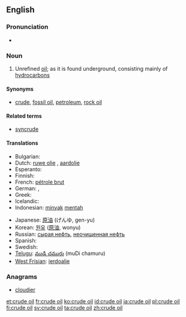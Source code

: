 {{wikipedia}}
==English==

===Pronunciation===
* {{audio|En-uk-crude oil.ogg|Audio (UK)}}

===Noun===
{{en-noun|sg=[[crude]] [[oil]]|-}}

# Unrefined [[oil]]; as it is found underground, consisting mainly of [[hydrocarbon]]s

====Synonyms====
* {{sense|Unrefined oil}} [[crude]], [[fossil oil]], [[petroleum]], [[rock oil]]

====Related terms====
* [[syncrude]]

====Translations====
{{trans-top|crude oil}}
* Bulgarian: {{t|bg|суров петрол}}
* Dutch: [[ruwe olie]] {{f}}, [[aardolie]] {{f}}
* Esperanto: {{t|eo|nafto}}
* Finnish: {{t+|fi|raakaöljy}}
* French: [[pétrole brut]] {{m}}
* German: {{t+|de|Rohöl|n}}, {{t+|de|Erdöl|n}}
* Greek: {{t-|el|αργό πετρέλαιο|n|tr=argó petrélaio}}
* Icelandic: {{t-|is|hráolía|f}}
* Indonesian: [[minyak]] [[mentah]]
{{trans-mid}}
* Japanese: [[原油]] (げんゆ, gen-yu)
* Korean: [[원유]] ([[原油]], wonyu)
* Russian: [[сырая нефть]], [[неочищенная нефть]] {{f}}
* Spanish: {{t+|es|crudo}}
* Swedish: {{t+|sv|råolja|c}}
* [[Telugu]]: [[ముడి చమురు]] (muDi chamuru)
* [[West Frisian]]: [[ierdoalje]]
{{trans-bottom}}

===Anagrams===
* [[cloudier#English|cloudier]]

[[et:crude oil]]
[[fr:crude oil]]
[[ko:crude oil]]
[[id:crude oil]]
[[ja:crude oil]]
[[pl:crude oil]]
[[fi:crude oil]]
[[sv:crude oil]]
[[ta:crude oil]]
[[zh:crude oil]]